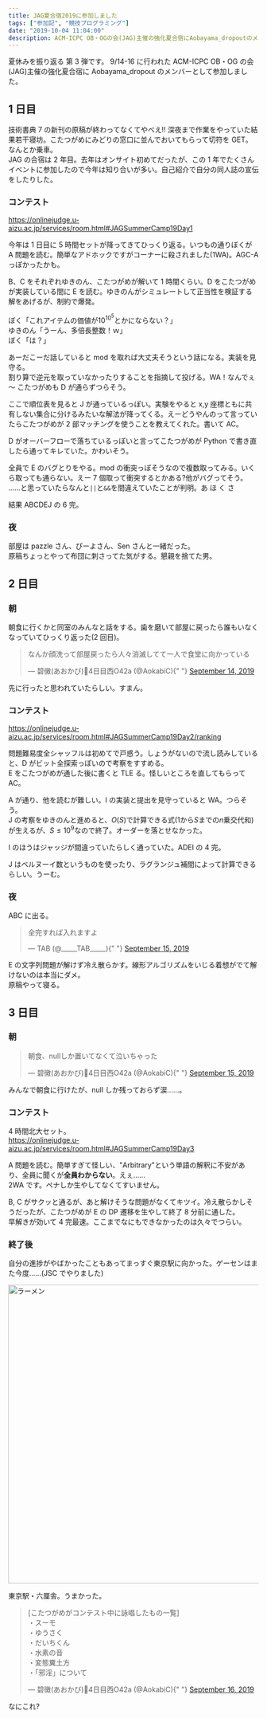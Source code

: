 ```yaml
---
title: JAG夏合宿2019に参加しました
tags: ["参加記", "競技プログラミング"]
date: "2019-10-04 11:04:00"
description: ACM-ICPC OB・OGの会(JAG)主催の強化夏合宿にAobayama_dropoutのメンバーとして参加しました。
---
```


夏休みを振り返る 第 3 弾です。
9/14-16 に行われた ACM-ICPC OB・OG の会(JAG)主催の強化夏合宿に Aobayama_dropout のメンバーとして参加しました。

## 1 日目

技術書典 7 の新刊の原稿が終わってなくてやべえ!! 深夜まで作業をやっていた結果若干寝坊。こたつがめにみどりの窓口に並んでおいてもらって切符を GET。なんとか乗車。  
JAG の合宿は 2 年目。去年はオンサイト初めてだったが、この 1 年でたくさんイベントに参加したので今年は知り合いが多い。自己紹介で自分の同人誌の宣伝をしたりした。

### コンテスト

https://onlinejudge.u-aizu.ac.jp/services/room.html#JAGSummerCamp19Day1

今年は 1 日目に 5 時間セットが降ってきてひっくり返る。いつもの通りぼくが A 問題を読む。簡単なアドホックですがコーナーに殺されました(1WA)。AGC-A っぽかったかも。

B、C をそれぞれゆきのん、こたつがめが解いて 1 時間くらい。D をこたつがめが実装している間に E を読む。ゆきのんがシミュレートして正当性を検証する解をあげるが、制約で爆発。

ぼく「これアイテムの価値が$10^{10^5}$とかにならない？」  
ゆきのん「うーん、多倍長整数！ｗ」  
ぼく「は？」

あーだこーだ話していると mod を取れば大丈夫そうという話になる。実装を見守る。  
割り算で逆元を取っていなかったりすることを指摘して投げる。WA！なんでぇ～ こたつがめも D が通らずつらそう。

ここで順位表を見ると J が通っているっぽい。実験をやると x,y 座標ともに共有しない集合に分けるみたいな解法が降ってくる。えーどうやんのって言っていたらこたつがめが 2 部マッチングを使うことを教えてくれた。書いて AC。

D がオーバーフローで落ちているっぽいと言ってこたつがめが Python で書き直したら通ってキレていた。かわいそう。

全員で E のバグとりをやる。mod の衝突っぽそうなので複数取ってみる。いくら取っても通らない。えー 7 個取って衝突するとかある?他がバグってそう。  
……と思っていたらなんと`||`と`&&`を間違えていたことが判明。あ ほ く さ

結果 ABCDEJ の 6 完。

### 夜

部屋は pazzle さん、ぴーよさん、Sen さんと一緒だった。  
原稿ちょっとやって布団に刺さってた気がする。懇親を捨てた男。

## 2 日目

### 朝

朝食に行くかと同室のみんなと話をする。歯を磨いて部屋に戻ったら誰もいなくなっていてひっくり返った(2 回目)。

<blockquote class="twitter-tweet">
  <p lang="ja" dir="ltr">
    なんか顔洗って部屋戻ったら人々消滅してて一人で食堂に向かっている
  </p>
  &mdash; 碧黴(あおかび)🦇4日目西O42a (@AokabiC){" "}
  <a href="https://twitter.com/AokabiC/status/1173014728379002880?ref_src=twsrc%5Etfw">
    September 14, 2019
  </a>
</blockquote> <script
  async
  src="https://platform.twitter.com/widgets.js"
  charset="utf-8"
></script>

先に行ったと思われていたらしい。すまん。

### コンテスト

https://onlinejudge.u-aizu.ac.jp/services/room.html#JAGSummerCamp19Day2/ranking

問題難易度全シャッフルは初めてで戸惑う。しょうがないので流し読みしていると、D がビット全探索っぽいので考察をすすめる。  
E をこたつがめが通した後に書くと TLE る。怪しいところを直してもらって AC。

A が通り、他を読むが難しい。I の実装と提出を見守っていると WA。つらそう。  
J の考察をゆきのんと進めると、$O(S)$で計算できる式($1$から$S$までの$n$乗交代和)が生えるが、$S \leq 10^9$なので終了。オーダーを落とせなかった。

I のほうはジャッジが間違っていたらしく通っていた。ADEI の 4 完。

J はベルヌーイ数というものを使ったり、ラグランジュ補間によって計算できるらしい。うーむ。

### 夜

ABC に出る。

<blockquote class="twitter-tweet">
  <p lang="ja" dir="ltr">
    全完すれば入れますよ
  </p>
  &mdash; TAB (@_____TAB_____){" "}
  <a href="https://twitter.com/_____TAB_____/status/1173151808316829697?ref_src=twsrc%5Etfw">
    September 15, 2019
  </a>
</blockquote> <script
  async
  src="https://platform.twitter.com/widgets.js"
  charset="utf-8"
></script>

E の文字列問題が解けず冷え散らかす。線形アルゴリズムをいじる着想がでて解けないのは本当にダメ。  
原稿やって寝る。

## 3 日目

### 朝

<blockquote class="twitter-tweet">
  <p lang="ja" dir="ltr">
    朝食、nullしか置いてなくて泣いちゃった
  </p>
  &mdash; 碧黴(あおかび)🦇4日目西O42a (@AokabiC){" "}
  <a href="https://twitter.com/AokabiC/status/1173382399691878400?ref_src=twsrc%5Etfw">
    September 15, 2019
  </a>
</blockquote> <script
  async
  src="https://platform.twitter.com/widgets.js"
  charset="utf-8"
></script>

みんなで朝食に行けたが、null しか残っておらず涙……。

### コンテスト

4 時間北大セット。  
https://onlinejudge.u-aizu.ac.jp/services/room.html#JAGSummerCamp19Day3

A 問題を読む。簡単すぎて怪しい、"Arbitrary"という単語の解釈に不安があり、全員に聞くが**全員わからない**。えぇ……  
2WA です。ペナしか生やしてなくてすいません。

B, C がサクッと通るが、あと解けそうな問題がなくてキツイ。冷え散らかしそうだったが、こたつがめが E の DP 遷移を生やして終了 8 分前に通した。  
早解きが効いて 4 完最速。ここまでなにもできなかったのは久々でつらい。

### 終了後

自分の進捗がやばかったこともあってまっすぐ東京駅に向かった。ゲーセンはまた今度……(JSC でやりました)

<img src="rmn.jpg" alt="ラーメン" width="800px" height="600px" />

東京駅・六厘舎。うまかった。

<blockquote class="twitter-tweet">
  <p lang="ja" dir="ltr">
    [こたつがめがコンテスト中に詠唱したもの一覧]
    <br />
    ・スーモ
    <br />
    ・ゆうさく
    <br />
    ・だいちくん
    <br />
    ・水素の音
    <br />
    ・変態糞土方
    <br />
    ・「邪淫」について
  </p>
  &mdash; 碧黴(あおかび)🦇4日目西O42a (@AokabiC){" "}
  <a href="https://twitter.com/AokabiC/status/1173474644155756545?ref_src=twsrc%5Etfw">
    September 16, 2019
  </a>
</blockquote> <script
  async
  src="https://platform.twitter.com/widgets.js"
  charset="utf-8"
></script>

なにこれ?
